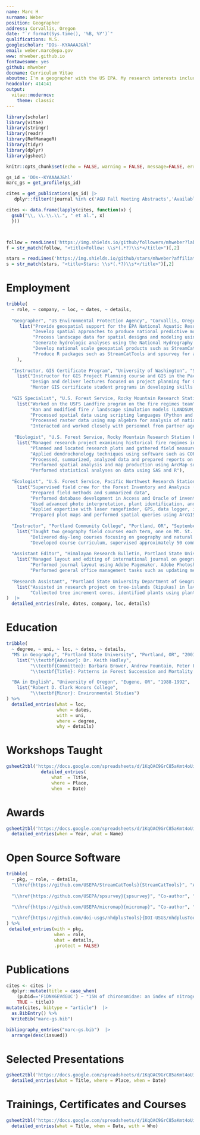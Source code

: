 ```yaml
---
name: Marc H
surname: Weber
position: Geographer
address: Corvallis, Oregon
date: "`r format(Sys.time(), '%B, %Y')`"
qualifications: M.S.
googlescholar: "DOs--KYAAAAJ&hl"
email: weber.marc@epa.gov
www: mhweber.github.io
fontawesome: yes
github: mhweber
docname: Curriculum Vitae
aboutme: I'm a geographer with the US EPA. My research interests include spatial analysis in R and Python, Geographic Information Science (GIS), aquatic ecology, remote sensing, open source science and environmental modeling.
headcolor: 414141
output: 
  vitae::moderncv:
    theme: classic
---
```


```r
library(scholar)
library(vitae)
library(stringr)
library(readr)
library(RefManageR)
library(tidyr)
library(dplyr)
library(gsheet)

knitr::opts_chunk$set(echo = FALSE, warning = FALSE, message=FALSE, error=FALSE)

gs_id = 'DOs--KYAAAAJ&hl'
marc_gs = get_profile(gs_id) 

cites = get_publications(gs_id) |> 
   dplyr::filter(!journal %in% c('AGU Fall Meeting Abstracts','Available at SSRN') & !is.na(journal)) 

cites <- data.frame(lapply(cites, function(x) {
  gsub("\\, \\.\\.\\.", " et al.", x)
  }))



follow = readLines('https://img.shields.io/github/followers/mhweber?label=follow&style=social')
f = str_match(follow, "<title>Follow: \\s*(.*?)\\s*</title>")[,2]

stars = readLines('https://img.shields.io/github/stars/mhweber?affiliations=OWNER%2CCOLLABORATOR&style=social')
s = str_match(stars, "<title>Stars: \\s*(.*?)\\s*</title>")[,2]
```

# Employment

```r
tribble(
  ~ role, ~ company, ~ loc, ~ dates, ~ details,
  
  "Geographer", "US Environmental Protection Agency", "Corvallis, Oregon", "June 2008 - Present", 
     list("Provide geospatial support for the EPA National Aquatic Resource Surveys (NARS)",
          "Develop spatial approaches to produce national predictive models and maps of watershed integrity and aquatic condition",
          "Process landscape data for spatial designs and modeling using libraries in Python and R and ArcGIS",
          "Generate hydrologic analyses using the National Hydrography Dataset Plus (NHDPlus) as well as help develop the future direction of the National Hydrography Dataset as part of the interagency 3D Hydrography Working Group",
          "Develop national scale geospatial products such as StreamCat and LakeCat - datasets of national scale watershed characteristics",
          "Produce R packages such as StreamCatTools and spsurvey for applying data and methods to aquatic resources work"
    ),
  
  "Instructor, GIS Certificate Program", "University of Washington", "Seattle, WA", "Jan 2023 - Present", 
    list("Instructor for GIS Project Planning course and GIS in the Pacific Northwest course for GIS certificate program",
         "Design and deliver lectures focused on project planning for GIS, GIS technology, and trends in the GIS profession",
         "Mentor GIS certificate student programs in developing skills to enter the GIS workforce"),
  
  "GIS Specialist", "U.S. Forest Service, Rocky Mountain Research Station Fire Sciences Lab", "Missoula, MT", "June 2005 - May 2008", 
    list("Worked on the USFS Landfire program on the fire regimes team",
         "Ran and modified fire / landscape simulation models (LANDSUM, VDDT)",
         "Processed spatial data using scripting languages (Python and AML), and performed advanced spatial analysis on fire and fuels data using SQL, Python, VBA, and R",
         "Processed raster data using map algebra for analysis of national fire and fuels mapping products",
         "Interacted and worked closely with personnel from partner agencies such as USGS EROS data center and the Nature Conservancy"),
 
   "Biologist", "U.S. Forest Service, Rocky Mountain Research Station Fire Sciences Lab", "Missoula, MT", "May 2003 - June 2005", 
    list("Managed research project examining historical fire regimes in Utah",
         "Planned and located research plots and gathered field measurements using increment borers, chainsaws, gps units and laser rangefinders",
         "Applied dendrochonology techniques using software such as COFECHA and FHX2 for dating fire-scarred samples",
         "Processed, summarized, analyzed data and prepared reports on fire history data collected",
         "Performed spatial analysis and map production using ArcMap software and AML scripts",
         "Performed statistical analyses on data using SAS and R"),
  
  "Ecologist", "U.S. Forest Service, Pacific Northwest Research Station Forestry Sciences Lab", "Portland, OR", "June 2001 - April 2003", 
    list("Supervised field crew for the Forest Inventory and Analysis (FIA) program",
         "Prepared field methods and summarized data",
         "Performed database development in Access and Oracle of inventory plot data",
         "Used advanced photo interpretation, plant identification, and forest pathogen identification skills",
         "Applied expertise with laser rangefinder, GPS, data logger, increment borer, and clinometer",
         "Prepared plot maps and performed spatial queries using ArcGIS, helped model forest mortality from plot data as part of a pilot study"),
  
  "Instructor", "Portland Community College", "Portland, OR", "September 2000 - May 2003", 
    list("Taught two geography field courses each term, one on Mt. St. Helens and one on the Oregon High Desert",
         "Delivered day-long courses focusing on geography and natural history of the areas",
         "Developed course curriculum, supervised approximately 50 community college students on day long field classes, and graded student papers"),
  
  "Assistant Editor", "Himalayan Research Bulletin, Portland State University", "Portland, OR", "September 1999 - May 2001", 
    list("Managed layout and editing of international journal on geographic and cultural research on the Himalayas",
         "Performed journal layout using Adobe Pagemaker, Adobe Photoshop, and Adobe Illustrator software",
         "Performed general office management tasks such as updating membership, correspondence, billing and mailing"),
  
  "Research Assistant", "Portland State University Department of Geography", "Portland, OR", "June 1999 - September 1999", 
    list("Assisted in research project on tree-islands (kipukas) in lava flows at Newbarry Crater National Monument, examining fire history and insect outbreaks",
         "Collected tree increment cores, identified plants using plant keys, and measured fuel loading on sample plots")
)  |>  
  detailed_entries(role, dates, company, loc, details)
```

\newpage

# Education

```r
tribble(
  ~ degree, ~ uni, ~ loc, ~ dates, ~ details,
  "MS in Geography", "Portland State University", "Portland, OR", "2001", 
    list("\\textbf{Advisor}: Dr. Keith Hadley",
         "\\textbf{Committee}: Barbara Brower, Andrew Fountain, Peter Frenzen, Robert Tinnin",
         "\\textbf{Title}: Patterns in Forest Succession and Mortality Following Burial by Mudflow at Cedar Flats, Mount St. Helens, Washington"),

  "BA in English", "University of Oregon", "Eugene, OR", "1988-1992", 
    list("Robert D. Clark Honors College",
         "\\textbf{Minor}: Environmental Studies")
) %>% 
  detailed_entries(what = loc, 
                   when = dates, 
                   with = uni, 
                   where = degree, 
                   why = details)
```

# Workshops Taught

```r
gsheet2tbl('https://docs.google.com/spreadsheets/d/1KqOAC9GrC85aKmt4oUiEe2Og3uZttyXQo1rOeukSAo8/edit?pli=1&gid=185522772#gid=185522772') |> 
             detailed_entries(
                 what  = Title,
                 where = Place,
                 when  = Date)
```

\newpage

# Awards

```r
gsheet2tbl('https://docs.google.com/spreadsheets/d/1KqOAC9GrC85aKmt4oUiEe2Og3uZttyXQo1rOeukSAo8/edit#gid=0') |> 
  detailed_entries(when = Year, what = Name)
```

\newpage

# Open Source Software

```r
tribble(
  ~ pkg, ~ role, ~ details,
  "\\href{https://github.com/USEPA/StreamCatTools}{StreamCatTools}", "Author", "R package to work with the StreamCat API within R and access the full suite of StreamCat catchment and watershed scale metrics for all NHDPlusV2 stream reaches and catchments.",
  
  "\\href{https://github.com/USEPA/spsurvey}{spsurvey}", "Co-author", "spsurvey is an R package that implements a design-based approach to statistical inference, with a focus on spatial data.",
  
  "\\href{https://github.com/USEPA/micromap}{micromap}", "Co-author", "micromap is an R package for developing small multiple maps with corresponding statistical summaries in R",

  "\\href{https://github.com/doi-usgs/nhdplusTools}{DOI-USGS/nhdplusTools}",  "Contributor", "Manipulating hydrographic data with the NHDPlus data model.",
) %>%
 detailed_entries(with = pkg,
                  when = role, 
                  what = details, 
                  .protect = FALSE)
```

# Publications

```r
cites <- cites |> 
  dplyr::mutate(title = case_when(
    (pubid=='FiDNX6EVdGUC') ~ "15N of chironomidae: an index of nitrogen sources and processing within watersheds for national aquatic monitoring programs",
    TRUE ~ title))
mutate(cites, bibtype = "article")  |> 
  as.BibEntry() %>%
  WriteBib("marc-gs.bib")

bibliography_entries("marc-gs.bib")  |> 
  arrange(desc(issued))

```

\newpage

# Selected Presentations

```r
gsheet2tbl('https://docs.google.com/spreadsheets/d/1KqOAC9GrC85aKmt4oUiEe2Og3uZttyXQo1rOeukSAo8/edit?pli=1&gid=738687032#gid=738687032') |> 
  detailed_entries(what = Title, where = Place, when = Date)
```

# Trainings, Certificates and Courses

```r
gsheet2tbl('https://docs.google.com/spreadsheets/d/1KqOAC9GrC85aKmt4oUiEe2Og3uZttyXQo1rOeukSAo8/edit?pli=1&gid=1586274115#gid=1586274115') |> 
  detailed_entries(what = Title, when = Date, with = Who)
```
